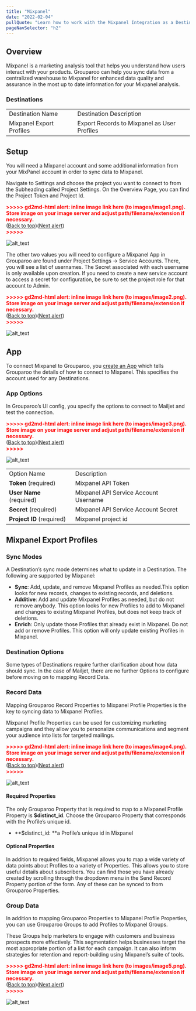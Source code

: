 ```yaml
---
title: "Mixpanel"
date: "2022-02-04"
pullQuote: "Learn how to work with the Mixpanel Integration as a Destination."
pageNavSelector: "h2"
---
```


<PluginDocsLinks plugin="Mixpanel" />

## Overview

Mixpanel is a marketing analysis tool that helps you understand how users interact with your products. Grouparoo can help you sync data from a centralized warehouse to Mixpanel for enhanced data quality and assurance in the most up to date information for your Mixpanel analysis.

### Destinations

<table>
  <tr>
    <td>Destination Name</td>
    <td>Destination Description</td>
  </tr>
  <tr>
    <td>Mixpanel Export Profiles</td>
    <td>Export Records to Mixpanel as User Profiles</td>
  </tr>
</table>

## Setup

You will need a Mixpanel account and some additional information from your MixPanel account in order to sync data to Mixpanel.

Navigate to Settings and choose the project you want to connect to from the Subheading called Project Settings. On the Overview Page, you can find the Project Token and Project Id.

<p id="gdcalert1" ><span style="color: red; font-weight: bold">>>>>>  gd2md-html alert: inline image link here (to images/image1.png). Store image on your image server and adjust path/filename/extension if necessary. </span><br>(<a href="#">Back to top</a>)(<a href="#gdcalert2">Next alert</a>)<br><span style="color: red; font-weight: bold">>>>>> </span></p>

![alt_text](images/image1.png "image_tooltip")

The other two values you will need to configure a Mixpanel App in Grouparoo are found under Project Settings → Service Accounts. There, you will see a list of usernames. The Secret associated with each username is only available upon creation. If you need to create a new service account to access a secret for configuration, be sure to set the project role for that account to Admin.

<p id="gdcalert2" ><span style="color: red; font-weight: bold">>>>>>  gd2md-html alert: inline image link here (to images/image2.png). Store image on your image server and adjust path/filename/extension if necessary. </span><br>(<a href="#">Back to top</a>)(<a href="#gdcalert3">Next alert</a>)<br><span style="color: red; font-weight: bold">>>>>> </span></p>

![alt_text](images/image2.png "image_tooltip")

## App

To connect Mixpanel to Grouparoo, you [create an App](https://www.grouparoo.com/docs/config/apps) which tells Grouparoo the details of how to connect to Mixpanel. This specifies the account used for any Destinations.

### App Options

In Grouparoo’s UI config, you specify the options to connect to Mailjet and test the connection.

<p id="gdcalert3" ><span style="color: red; font-weight: bold">>>>>>  gd2md-html alert: inline image link here (to images/image3.png). Store image on your image server and adjust path/filename/extension if necessary. </span><br>(<a href="#">Back to top</a>)(<a href="#gdcalert4">Next alert</a>)<br><span style="color: red; font-weight: bold">>>>>> </span></p>

![alt_text](images/image3.png "image_tooltip")

<table>
  <tr>
    <td>Option Name</td>
    <td>Description</td>
  </tr>
  <tr>
    <td>
      <strong>Token</strong> (required)
    </td>
    <td>Mixpanel API Token</td>
  </tr>
  <tr>
    <td>
      <strong>User Name</strong> (required)
    </td>
    <td>Mixpanel API Service Account Username</td>
  </tr>
  <tr>
    <td>
      <strong>Secret</strong> (required)
    </td>
    <td>Mixpanel API Service Account Secret</td>
  </tr>
  <tr>
    <td>
      <strong>Project ID</strong> (required)
    </td>
    <td>Mixpanel project id</td>
  </tr>
</table>

## Mixpanel Export Profiles

### Sync Modes

A Destination’s sync mode determines what to update in a Destination. The following are supported by Mixpanel:

- **Sync**: Add, update, and remove Mixpanel Profiles as needed.This option looks for new records, changes to existing records, and deletions.
- **Additive**: Add and update Mixpanel Profiles as needed, but do not remove anybody. This option looks for new Profiles to add to Mixpanel and changes to existing Mixpanel Profiles, but does not keep track of deletions.
- **Enrich**: Only update those Profiles that already exist in Mixpanel. Do not add or remove Profiles. This option will only update existing Profiles in Mixpanel.

### Destination Options

Some types of Destinations require further clarification about how data should sync. In the case of Mailjet, there are no further Options to configure before moving on to mapping Record Data.

### Record Data

Mapping Grouparoo Record Properties to Mixpanel Profile Properties is the key to syncing data to Mixpanel Profiles.

Mixpanel Profile Properties can be used for customizing marketing campaigns and they allow you to personalize communications and segment your audience into lists for targeted mailings.

<p id="gdcalert4" ><span style="color: red; font-weight: bold">>>>>>  gd2md-html alert: inline image link here (to images/image4.png). Store image on your image server and adjust path/filename/extension if necessary. </span><br>(<a href="#">Back to top</a>)(<a href="#gdcalert5">Next alert</a>)<br><span style="color: red; font-weight: bold">>>>>> </span></p>

![alt_text](images/image4.png "image_tooltip")

#### Required Properties

The only Grouparoo Property that is required to map to a Mixpanel Profile Property is **$distinct_id**. Choose the Grouparoo Property that corresponds with the Profile’s unique id.

- **$distinct_id: **a Profile’s unique id in Mixpanel

#### Optional Properties

In addition to required fields, Mixpanel allows you to map a wide variety of data points about Profiles to a variety of Properties. This allows you to store useful details about subscribers. You can find those you have already created by scrolling through the dropdown menu in the Send Record Property portion of the form. Any of these can be synced to from Grouparoo Properties.

### Group Data

In addition to mapping Grouparoo Properties to Mixpanel Profile Properties, you can use Grouparoo Groups to add Profiles to Mixpanel Groups.

These Groups help marketers to engage with customers and business prospects more effectively. This segmentation helps businesses target the most appropriate portion of a list for each campaign. It can also inform strategies for retention and report-building using Mixpanel’s suite of tools.

<p id="gdcalert5" ><span style="color: red; font-weight: bold">>>>>>  gd2md-html alert: inline image link here (to images/image5.png). Store image on your image server and adjust path/filename/extension if necessary. </span><br>(<a href="#">Back to top</a>)(<a href="#gdcalert6">Next alert</a>)<br><span style="color: red; font-weight: bold">>>>>> </span></p>

![alt_text](images/image5.png "image_tooltip")

<PluginDocsIntegrationNotes plugin="Mixpanel" />
